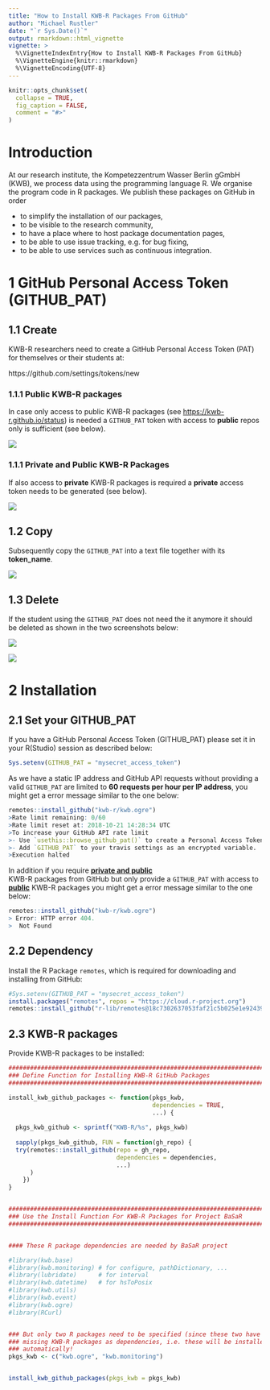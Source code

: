 ```yaml
---
title: "How to Install KWB-R Packages From GitHub"
author: "Michael Rustler"
date: "`r Sys.Date()`"
output: rmarkdown::html_vignette
vignette: >
  %\VignetteIndexEntry{How to Install KWB-R Packages From GitHub}
  %\VignetteEngine{knitr::rmarkdown}
  %\VignetteEncoding{UTF-8}
---
```


```r
knitr::opts_chunk$set(
  collapse = TRUE,
  fig_caption = FALSE,
  comment = "#>"
)
```

# Introduction

At our research institute, the Kompetezzentrum Wasser Berlin gGmbH (KWB), we
process data using the programming language R. We organise the program code in
R packages. We publish these packages on GitHub in order 

- to simplify the installation of our packages,
- to be visible to the research community,
- to have a place where to host package documentation pages,
- to be able to use issue tracking, e.g. for bug fixing,
- to be able to use services such as continuous integration.

# 1 GitHub Personal Access Token (GITHUB_PAT)

## 1.1 Create

KWB-R researchers need to create a GitHub Personal Access Token (PAT) for themselves
or their students at: 


https://github.com/settings/tokens/new


### 1.1.1 Public KWB-R packages

In case only access to public KWB-R packages (see [https://kwb-r.github.io/status](https://kwb-r.github.io/status)) 
is needed a `GITHUB_PAT` token with access to **public** repos only is sufficient (see below).


![](images/github_pat_public.jpg)


### 1.1.1 Private and Public KWB-R Packages

If also access to **private** KWB-R packages is required a **private** access token
needs to be generated (see below).

![](images/github_pat_private.jpg)


## 1.2 Copy 

Subsequently copy the `GITHUB_PAT` into a text file together with its **token_name**.


![](images/github_pat_copy.jpg)


## 1.3 Delete 

If the student using the `GITHUB_PAT` does not need the it anymore it should be 
deleted as shown in the two screenshots below:

![](images/github_pat_delete1.jpg)


![](images/github_pat_delete2.jpg)
 


# 2 Installation 

## 2.1 Set your GITHUB_PAT

If you have a GitHub Personal Access Token (GITHUB_PAT)
please set it in your R(Studio) session as described below:

```r
Sys.setenv(GITHUB_PAT = "mysecret_access_token")
```

As we have a static IP address and GitHub API requests without providing a 
valid `GITHUB_PAT` are limited to **60 requests per hour per IP address**, 
you might get a error message similar to the one below: 

```r
remotes::install_github("kwb-r/kwb.ogre")
>Rate limit remaining: 0/60
>Rate limit reset at: 2018-10-21 14:28:34 UTC
>To increase your GitHub API rate limit
>- Use `usethis::browse_github_pat()` to create a Personal Access Token.
>- Add `GITHUB_PAT` to your travis settings as an encrypted variable.
>Execution halted
```
In addition if you require **[private and public](#private-and-public-kwb-r-packages)**  
KWB-R packages from GitHub but only provide a `GITHUB_PAT` with access to 
**[public](#public-kwb-r-packages)** KWB-R packages you might get a error 
message similar to the one below: 

```r
remotes::install_github("kwb-r/kwb.ogre")
> Error: HTTP error 404.
>  Not Found
```

## 2.2 Dependency

Install the R Package `remotes`, which is required for downloading and installing 
from GitHub: 

```r
#Sys.setenv(GITHUB_PAT = "mysecret_access_token")
install.packages("remotes", repos = "https://cloud.r-project.org")
remotes::install_github("r-lib/remotes@18c7302637053faf21c5b025e1e9243962db1bdc")

```

## 2.3 KWB-R packages

Provide KWB-R packages to be installed:

```r

###############################################################################
### Define Function for Installing KWB-R GitHub Packages
###############################################################################

install_kwb_github_packages <- function(pkgs_kwb, 
                                        dependencies = TRUE,
                                        ...) {
  
  pkgs_kwb_github <- sprintf("KWB-R/%s", pkgs_kwb) 
  
  sapply(pkgs_kwb_github, FUN = function(gh_repo) {
  try(remotes::install_github(repo = gh_repo,
                              dependencies = dependencies, 
                              ...)
      )
    })
}


###############################################################################
### Use the Install Function For KWB-R Packages for Project BaSaR
###############################################################################


#### These R package dependencies are needed by BaSaR project

#library(kwb.base)
#library(kwb.monitoring) # for configure, pathDictionary, ...
#library(lubridate)      # for interval
#library(kwb.datetime)   # for hsToPosix
#library(kwb.utils)
#library(kwb.event)
#library(kwb.ogre)
#library(RCurl)


### But only two R packages need to be specified (since these two have the 
### missing KWB-R packages as dependencies, i.e. these will be installed 
### automatically! 
pkgs_kwb <- c("kwb.ogre", "kwb.monitoring")


install_kwb_github_packages(pkgs_kwb = pkgs_kwb)

```



